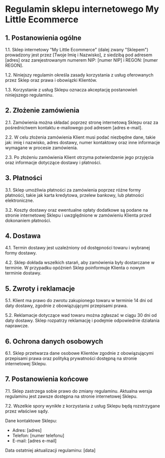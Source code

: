 # Regulamin sklepu internetowego My Little Ecommerce

## 1. Postanowienia ogólne

1.1. Sklep internetowy "My Little Ecommerce" (dalej zwany "Sklepem") prowadzony jest przez [Twoje Imię i Nazwisko], z siedzibą pod adresem [adres] oraz zarejestrowanym numerem NIP: [numer NIP] i REGON: [numer REGON].

1.2. Niniejszy regulamin określa zasady korzystania z usług oferowanych przez Sklep oraz prawa i obowiązki Klientów.

1.3. Korzystanie z usług Sklepu oznacza akceptację postanowień niniejszego regulaminu.

## 2. Złożenie zamówienia

2.1. Zamówienia można składać poprzez stronę internetową Sklepu oraz za pośrednictwem kontaktu e-mailowego pod adresem [adres e-mail].

2.2. W celu złożenia zamówienia Klient musi podać niezbędne dane, takie jak: imię i nazwisko, adres dostawy, numer kontaktowy oraz inne informacje wymagane w procesie zamówienia.

2.3. Po złożeniu zamówienia Klient otrzyma potwierdzenie jego przyjęcia oraz informacje dotyczące dostawy i płatności.

## 3. Płatności

3.1. Sklep umożliwia płatności za zamówienia poprzez różne formy płatności, takie jak karta kredytowa, przelew bankowy, lub płatności elektroniczne.

3.2. Koszty dostawy oraz ewentualne opłaty dodatkowe są podane na stronie internetowej Sklepu i uwzględnione w zamówieniu Klienta przed dokonaniem płatności.

## 4. Dostawa

4.1. Termin dostawy jest uzależniony od dostępności towaru i wybranej formy dostawy.

4.2. Sklep dokłada wszelkich starań, aby zamówienia były dostarczane w terminie. W przypadku opóźnień Sklep poinformuje Klienta o nowym terminie dostawy.

## 5. Zwroty i reklamacje

5.1. Klient ma prawo do zwrotu zakupionego towaru w terminie 14 dni od daty dostawy, zgodnie z obowiązującymi przepisami prawa.

5.2. Reklamacje dotyczące wad towaru można zgłaszać w ciągu 30 dni od daty dostawy. Sklep rozpatrzy reklamację i podejmie odpowiednie działania naprawcze.

## 6. Ochrona danych osobowych

6.1. Sklep przetwarza dane osobowe Klientów zgodnie z obowiązującymi przepisami prawa oraz polityką prywatności dostępną na stronie internetowej Sklepu.

## 7. Postanowienia końcowe

7.1. Sklep zastrzega sobie prawo do zmiany regulaminu. Aktualna wersja regulaminu jest zawsze dostępna na stronie internetowej Sklepu.

7.2. Wszelkie spory wynikłe z korzystania z usług Sklepu będą rozstrzygane przez właściwe sądy.

Dane kontaktowe Sklepu:
- Adres: [adres]
- Telefon: [numer telefonu]
- E-mail: [adres e-mail]

Data ostatniej aktualizacji regulaminu: [data]